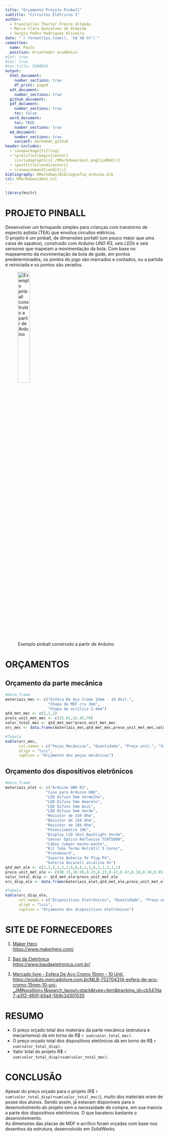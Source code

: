 ```yaml
---
title: "Orçamento Projeto Pinball"
subtitle: "Circuitos Elétricos 2"
author:
  - Franciellen Thurler Freire Allemão
  - Maria Clara Gonçalves de Almeida
  - Sergio Pedro Rodrigues Oliveira
date: "`r format(Sys.time(), '%d %B %Y')`"
committee:
  name: Paulo
  position: Orientador acadêmico
#lof: true
#lot: true
#toc-title: SUMÁRIO
output:
  html_document:
    number_sections: true
    df_print: paged
  odt_document: 
    number_sections: true
  github_document: 
  pdf_document: 
    number_sections: true
    toc: false
  word_document: 
    toc: TRUE
    number_sections: true
  md_document:
    number_sections: true
    variant: markdown_github
header-includes:
  - \usepackage{titling}
  - \pretitle{\begin{center}
    \includegraphics{./RMarkdown/azul.png}\LARGE\\}
  - \posttitle{\end{center}}
  - \renewcommand{\and}{\\}
bibliography: RMarkdown/Bibliografia_arduino.bib
csl: RMarkdown/abnt.csl
---
```


\thispagestyle{empty}

\newpage
\pagenumbering{roman}

```{=latex}
\setcounter{tocdepth}{4}
\renewcommand{\contentsname}{SUMÁRIO}
\tableofcontents
```

\newpage

```{=latex}
\setcounter{tocdepth}{4}
\renewcommand{\listfigurename}{LISTA DE FIGURAS}
\listoffigures
```

\newpage

```{=latex}
\setcounter{tocdepth}{4}
\renewcommand{\listtablename}{LISTA DE TABELAS}
\listoftables
```

```r
library(knitr)

```

\newpage

# PROJETO PINBALL
Desenvolver um brinquedo simples para crianças com transtorno de especto autista (TEA) que envolva circuitos elétricos.\
O projeto é um pinball, de dimensões portatil (um pouco maior que uma caixa de sapatos), construido com *Arduino UNO R3*, seis *LEDs* e seis sensores que mapeiam a movimentação da bola. Com base no mapeamento da movimentação da bola de gude, em pontos predeterminados, os pontos do jogo são marcados e contados, ou a partida é reiniciada e os pontos são zerados.\


![Exemplo pinball construido a partir de Arduino](RMarkdown/Imagens/Imagem_pinball_arduino.png){ width=30% }


\pagenumbering{arabic} 
\newpage

# ORÇAMENTOS
## Orçamento da parte mecânica

```r
#data.frame
materiais_mec <- c("Esfera De Aço Cromo 15mm - 10 Unit.",
                   "Chapa de MDF cru 3mm",
                   "Chapa de acrílico 2,4mm")
qtd_met_mec <- c(1,1,1)
preco_unit_met_mec <- c(25.81,32.45,70)
valor_total_mec <- qtd_met_mec*preco_unit_met_mec
orc_mec <- data.frame(materiais_mec,qtd_met_mec,preco_unit_met_mec,valor_total_mec)

#Tabela
kable(orc_mec,
      col.names = c("Peças Mecânicas", "Quantidade", "Preço unit.", "Valor Total"),
      align = "lccc",
      caption = "Orçamento dos peças mecânicas")
```

\newpage

## Orçamento dos dispositivos eletrônicos

```r
#data.frame
materiais_elet <- c("Arduino UNO R3",
                  "Case para Arduino UNO",
                  "LED Difuso 5mm Vermelho",
                  "LED Difuso 5mm Amarelo",
                  "LED Difuso 5mm Azul",
                  "LED Difuso 5mm Verde",
                  "Resistor de 330 Ohm",
                  "Resistor de 150 Ohm",
                  "Resistor de 10k Ohm",
                  "Potenciometro 10k",
                  "Display LCD 16×2 Backlight Verde",
                  "Sensor Óptico Reflexivo TCRT5000",
                  "Cabos Jumper macho-macho",
                  "Kit Tubo Termo Retrátil 5 Cores",
                  "Protoboard",
                  "Suporte Bateria 9V Plug P4",
                  "bateria duracell alcalina 9v")
qtd_met_ele <- c(1,1,1,1,2,2,6,6,6,1,1,6,1,1,2,1,1)
preco_unit_met_ele <- c(90.15,18.90,0.23,0.23,0.47,0.47,0.18,0.18,0.05,2.28,20.80,1.21,9.40,32.10,16.05,13.20,24.50)
valor_total_disp <- qtd_met_ele*preco_unit_met_ele
orc_disp_ele <- data.frame(materiais_elet,qtd_met_ele,preco_unit_met_ele,valor_total_disp)

#Tabela
kable(orc_disp_ele,
      col.names = c("Dispositivos Eletrônicos", "Quantidade", "Preço unit.", "Valor Total"),
      align = "lccc",
      caption = "Orçamento dos dispositivos eletrônicos")
```


\newpage

# SITE DE FORNECEDORES

1. [Maker Hero](https://www.makerhero.com/)\
<https://www.makerhero.com/>


2. [Baú da Eletrônica](https://www.baudaeletronica.com.br/)\
<https://www.baudaeletronica.com.br/>

3. [Mercado livre - Esfera De Aço Cromo 15mm - 10 Unit.](https://produto.mercadolivre.com.br/MLB-752704314-esfera-de-aco-cromo-15mm-10-uni-_JM#position=1&search_layout=stack&type=item&tracking_id=cb547da7-a3f2-460f-b5a4-5b9c2d301535)\
<https://produto.mercadolivre.com.br/MLB-752704314-esfera-de-aco-cromo-15mm-10-uni-_JM#position=1&search_layout=stack&type=item&tracking_id=cb547da7-a3f2-460f-b5a4-5b9c2d301535>

\newpage

# RESUMO
- O preço orçado total dos materiais da parte mecânica (estrutura e mecanismos) dá em torno de R\$ `r sum(valor_total_mec)`.\
- O preço orçado total dos dispositivos eletônicos dá em torno de R\$ `r sum(valor_total_disp)`.\
- Valor total do projeto R$ `r sum(valor_total_disp)+sum(valor_total_mec)`.\

\newpage

# CONCLUSÃO

Apesar do preço orçado para o projeto (R$ `r sum(valor_total_disp)+sum(valor_total_mec)`), muito dos materiais eram de posse dos alunos. Sendo assim, já estavam disponíveis para o desenvolvimento do projeto sem a necessidade de compra, em sua maioria a parte dos dispositivos eletrônicos. O que barateou bastante o desenvolvimento.\
As dimensões das placas de MDF e acrílico foram orçadas com base nos desenhos da estrutura, desenvolvido em SolidWorks.\